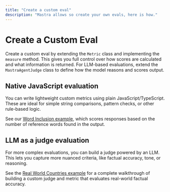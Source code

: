 ```yaml
---
title: "Create a custom eval"
description: "Mastra allows so create your own evals, here is how."
---
```


# Create a Custom Eval

Create a custom eval by extending the `Metric` class and implementing the `measure` method. This gives you full control over how scores are calculated and what information is returned. For LLM-based evaluations, extend the `MastraAgentJudge` class to define how the model reasons and scores output.

## Native JavaScript evaluation

You can write lightweight custom metrics using plain JavaScript/TypeScript. These are ideal for simple string comparisons, pattern checks, or other rule-based logic.

See our [Word Inclusion example](/examples/evals/custom-native-javascript-eval.mdx), which scores responses based on the number of reference words found in the output.

## LLM as a judge evaluation

For more complex evaluations, you can build a judge powered by an LLM. This lets you capture more nuanced criteria, like factual accuracy, tone, or reasoning.

See the [Real World Countries example](/examples/evals/custom-llm-judge-eval.mdx) for a complete walkthrough of building a custom judge and metric that evaluates real-world factual accuracy.


